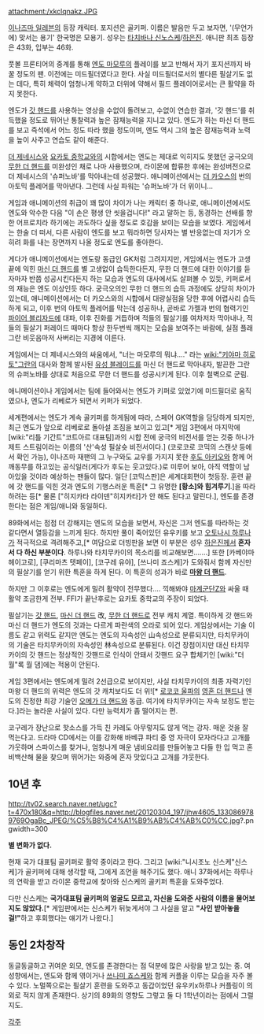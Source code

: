 {{{+1 立向居 勇気 | Yūki Tachimukai }}}

attachment:/xkclqnakz.JPG

[[이나즈마 일레븐]]의 등장 캐릭터. 포지션은 골키퍼. 이름은 발음만 두고 보자면, '(무언가에) 맞서는 용기' 한국명은 모용기. 성우는 [[타치바나 신노스케]]/[[하은진]]. 애니판 최초 등장은 43화, 입부는 46화. 

풋볼 프론티어의 중계를 통해 [[엔도 마모루]]의 플레이를 보고 반해서 자기 포지션까지 바꿀 정도의 팬. 이전에는 미드필더였다고 한다. 사실 미드필더로서의 별다른 필살기도 없는 데다, 특히 체력이 엄청나게 약하고 더위에 약해서 필드 플레이어로서는 큰 활약을 하지 못한다.

엔도가 [[갓 핸드]]를 사용하는 영상을 수없이 돌려보고, 수없이 연습한 결과, '갓 핸드'를 취득했을 정도로 뛰어난 통찰력과 높은 잠재능력을 지니고 있다. 엔도가 하는 마신 더 핸드를 보고 즉석에서 어느 정도 따라 했을 정도이며, 엔도 역시 그의 높은 잠재능력과 노력을 높이 사주고 연습도 같이 해준다. 

[[더 제네시스]]와 [[요카토 중학교]]와의 시합에서는 엔도는 제대로 익히지도 못했던 궁극오의 [[무한 더 핸드]]를 미완성인 채로 나마 사용했으며, 라이몬에 합류한 후에는 완성버전으로 더 제네시스의 '슈퍼노바'를 막아내는데 성공했다. 애니메이션에서는 [[더 카오스]]의 번의 아토믹 플레어를 막아낸다. 그런데 사실 파워는 '슈퍼노바'가 더 위이니…

게임과 애니메이션의 취급이 꽤 많이 차이가 나는 캐릭터 중 하나로, 애니메이션에서도 엔도와 악수한 다음 "이 손은 평생 안 씻을겁니다!" 라고 말하는 등, 동경하는 선배를 향한 어프로치라 하기에는 과도하다 싶을 정도로 호감을 보이는 모습을 보였다. 게임에서는 한술 더 떠서, 다른 사람이 엔도를 보고 뭐라하면 당사자는 별 반응없는데 자기가 오히려 화를 내는 장면까지 나올 정도로 엔도를 좋아한다.

게다가 애니메이션에서는 엔도랑 동급인 GK처럼 그려지지만, 게임에서는 엔도가 고생 끝에 익힌 [[마신 더 핸드]]를 별 고생없이 습득한다든지, 무한 더 핸드에 대한 이야기를 듣자마자 반쯤 성공시킨다든지 하는 모습과 엔도의 대사에서도 살펴볼 수 있듯, 키퍼로서의 재능은 엔도 이상인듯 하다. 궁극오의인 무한 더 핸드의 습득 과정에도 상당히 차이가 있는데, 애니메이션에서는 더 카오스와의 시합에서 대량실점을 당한 후에 어렵사리 습득하게 되고, 이후 번의 아토믹 플레어를 막는데 성공하나, 곧바로 가젤과 번의 협력기인 [[파이어 블리자드]]에 대파, 이후 진화를 거듭하며 적들의 필살기를 여차저차 막아내나, 적들의 필살기 퍼레이드 때마다 항상 한두번씩 깨지는 모습을 보여주는 바람에, 실점 플래그란 비웃음마저 사버리는 지경에 이른다.

게임에서는 더 제네시스와의 싸움에서, "너는 마모루의 뭐냐…." 라는 [[wiki:"키야마 히로토"그란]]의 대사와 함께 발사된 [[유성 블레이드]]를 마신 더 핸드로 막아내자, 발끈한 그란의 슈퍼노바를 상대로 처음으로 무한 더 핸드를 성공시키게 된다. 이후 철벽으로 군림.

애니메이션이나 게임에서는 팀에 들어와서는 엔도가 키퍼로 있었기에 미드필더로 움직였으나, 엔도가 리베로가 되면서 키퍼가 되었다.

세계편에서는 엔도가 계속 골키퍼를 하게됨에 따라, 스페어 GK역할을 담당하게 되지만, 최근 엔도가 앞으로 리베로로 돌아설 조짐을 보이고 있고[* 게임 3편에서 마지막에 [wiki:"리틀 기간트"코트아르 대표팀]과의 시합 전에 궁극의 비전서를 얻는 것중 하나가 제트 스트림이라는 이름의 '산'속성 필살슛 비전서이다.] (코로코로 코믹의 스캔샷 등에서 확인 가능), 이나즈마 재팬의 그 누구와도 교우를 가지지 못한 [[후도 아키오]]와 함께 어깨동무를 하고있는 공식일러(게다가 후도는 웃고있다.)로 미루어 보아, 아직 역할이 남아있을 것이라 예상하는 팬들이 많다. 일단 [코믹스판]은 세계대회편이 첫등장. 훈련 끝에 갓 핸드를 익힌 것과 엔도의 기행스러운 특훈[* 그 유명한 '''[황소]와 힘겨루기'''.]을 따라하려는 등[* 물론 ["히지카타 라이덴"히지카타]가 안 해도 된다고 말린다.], 엔도를 존경한다는 점은 게임/애니와 동일하다.

89화에서는 점점 더 강해지는 엔도의 모습을 보면서, 자신은 그저 엔도를 따라하는 것 같다면서 열등감을 느끼게 된다. 하지만 풀이 죽어있던 유우키를 보고 [[오토나시 하루나]]가 적극적으로 격려해주고,[* 여담으로 더빙판을 보면 이 부분은 성우 [[하은진]]께서 '''혼자서 다 하신 부분이다'''. 하루나와 타치무카이의 목소리를 비교해보면…….] 또한 [카베야마 헤이고로], [쿠리마츠 텟페이], [코구레 유야], [쓰나미 죠스케]가 도와줘서 함께 자신만의 필살기를 얻기 위한 특훈을 하게 된다. 이 특훈의 성과가 바로 '''[[마왕 더 핸드]]'''.

하지만 그 이후로는 엔도에게 밀려 활약이 전무했다…. 끽해봐야 [[마계군단Z]]와 싸울 때 활약 조금한게 전부. FFI가 끝난후로는 요카토 중학교의 주장이 되었다.

필살기는 [[갓 핸드]], [[마신 더 핸드]] 改, [[무한 더 핸드]]로 전부 캐치 계열. 특이하게 갓 핸드와 마신 더 핸드가 엔도의 것과는 다르게 파란색의 오라로 되어 있다. 게임상에서는 기술 이름도 같고 위력도 같지만 엔도는 엔도의 자속성인 山속성으로 분류되지만, 타치무카이의 기술은 타치무카이의 자속성인 林속성으로 분류된다. 이건 장점이지만 대신 타치무카이의 갓 핸드는 정상적인 갓핸드로 인식이 안돼서 갓핸드 요구 합체기인 [wiki:"더 월"록 월 댐]에는 적용이 안된다.

게임 3편에서는 엔도에게 밀려 2선급으로 보이지만, 사실 타치무카이의 최종 자력기인 마왕 더 핸드의 위력은 엔도의 갓 캐치보다도 더 위![* [[로코코 울파]]의 [[영혼 더 핸드]]나 엔도의 진정한 최강 기술인 [[오메가 더 핸드]]와 동급. 여기에 타치무카이는 자속 보정도 받는다.]라는 놀라운 사실이 있다. 다만 능력치가 좀 떨어지는 편. 

코구레가 장난으로 핫소스를 가득 친 카레도 아무렇지도 않게 먹는 강자. 매운 것을 잘 먹는다고. 드라마 CD에서는 이를 강화해 바베큐 파티 중 영 자극이 모자라다고 고개를 갸웃하며 스파이스를 찾거나, 엄청나게 매운 냄비요리를 만들어놓고 다들 한 입 먹고 혼비백산해 물을 찾으며 뛰어가는 와중에 혼자 맛있다고 고개를 갸웃한다.

== 10년 후 ==
http://tv02.search.naver.net/ugc?t=470x180&q=http://blogfiles.naver.net/20120304_197/jhw4605_1330869789769OgaBc_JPEG/%C5%B8%C4%A1%B9%AB%C4%AB%C0%CC.jpg?.pngwidth=300

'''별 변화가 없다.'''

현재 국가 대표팀 골키퍼로 활약 중이라고 한다. 그리고 [wiki:"니시조노 신스케"신스케]가 골키퍼에 대해 생각할 때, 그에게 조언을 해주기도 했다. 애니 37화에서는 하루나의 연락을 받고 라이몬 중학교에 찾아와 신스케의 골키퍼 특훈을 도와주었다.

다만 신스케는 '''국가대표팀 골키퍼의 얼굴도 모르고, 자신을 도와준 사람의 이름을 물어보지도 않았다.'''[* 게임판에서는 신스케가 뒤늦게서야 그 사실을 알고 '''"사인 받아놓을걸!"'''하고 후회했다는 얘기가 나왔다.]

== 동인 2차창작 ==
동글동글하고 귀여운 외모, 엔도를 존경한다는 점 덕분에 많은 사랑을 받고 있는 중. 여성향에서는, 엔도와 함께 엮이거나 [[쓰나미 죠스케]]와 함께 커플을 이루는 모습을 자주 볼 수 있다. 노멀쪽으로는 필살기 훈련을 도와주고 동갑이었던 유우키x하루나 커플링이 의외로 적지 않게 존재한다. 상기의 89화의 영향도 그렇고 둘 다 1학년이라는 점에서 그럴지도.

[[각주]]
